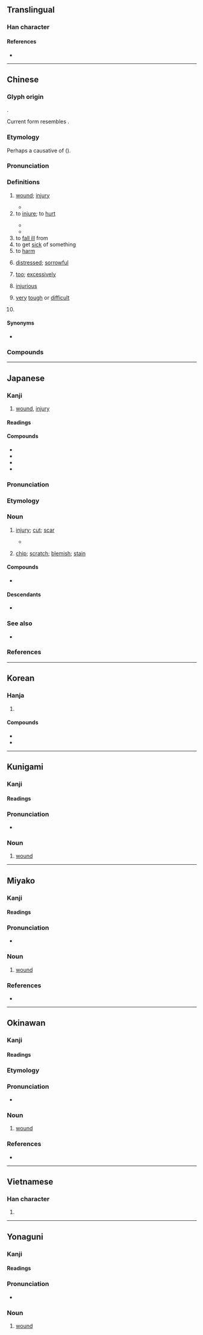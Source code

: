 {{also|伤}}
{{character info}}
==Translingual==

===Han character===
{{Han char|rn=9|rad=人|as=11|sn=13|four=28227|canj=OOAH|ids=⿰亻𬀷}}

====References====
* {{Han ref|kx=0115.010|dkj=01029|dj=0244.070|hdz=10211.090|uh=50B7|ud=20663|bh=B6CB|bd=46795}}

----

==Chinese==
{{zh-forms|s=伤}}

===Glyph origin===
{{Han etym}}
{{Han compound|人|𥏻|ls=psc|c1=s|c2=p}}.

Current form resembles {{Han compound|从|昜}}.

===Etymology===
Perhaps a causative of {{och-l|瘍|ulcers}} ({{zh-ref|Schuessler, 2007}}).

===Pronunciation===
{{zh-pron
|m=shāng
|c=soeng1
|c-t=siang1
|h=pfs=sông;gd=song1
|mb=sióng
|md=siŏng
|mn=xm,qz,jj,tw,pn,sg:siong/zz:siang/xm,qz,jj,tw:siuⁿ/zz:sioⁿ/pn:siauⁿ
|mn_note=siong/siang - literary; siuⁿ/sioⁿ - vernacular
Penang: siong (wound, injury); siauⁿ (too, excessively)
|mn-t=sion1/siên1
|mn-t_note=sion1 - Shantou; siên1 - Chaozhou
|w=1saan
|mc=y
|oc=y
|cat=n,v,a,mn:adv,pn
}}

===Definitions===
{{zh-hanzi}}

# [[wound]]; [[injury]]
#: {{zh-x|刀傷|knife wound}}
#* {{zh-x|跌{vang}倒{tó} 再 爬{pak} 起來　傷 會 復{fu̍k}原{ngiàn}|Getting up after falling down, '''wounds''' will recover|H|ref='''2014''', {{w2|zh|羅文裕 (歌手)|羅文裕}} (Wing Lo), [https://www.youtube.com/watch?v=RBjKlek3VyE {{lang|zh|演好自己}}]}}
# to [[injure]]; to [[hurt]]
#: {{zh-x|傷 感情|to hurt someone's feelings}}
#: {{zh-x|我 傷 了 腿。|I injured my leg.}}
#: {{zh-x|被 摩托車 撞 傷|to be knocked dow and injured by a motorcycle}}
#* {{zh-x|三 日 而 食，教民 無 以 死 傷 生。|After three days he may partake of food, for thus the people are taught that the living should not be '''injured''' on account of the dead.|ref=Xiaojing}}
#* {{zh-x|我 又 要 叫 你 和 女人 彼此 為{wéi} 仇；你 的 後裔 和 女人 的 後裔 也 彼此 為{wéi} 仇。女人 的 後裔 要 傷 你 的 頭；你 要 傷 他 的 腳跟。|And I will put enmity between thee and the woman, and between thy seed and her seed; it shall '''bruise''' thy head, and thou shalt '''bruise''' his heel.|ref={{w2|zh|新標點和合本}} ([[w:Chinese Union Version|Chinese Union Version with New Punctuation]]), {{lang|zh|創世記}} (Genesis) 3:15}}
# to [[fall ill]] from
# to get [[sick]] of something
# to [[harm]]
#: {{zh-x|無傷大雅|to not matter much; to do no harm}}
# [[distressed]]; [[sorrowful]]
#: {{zh-x|傷感|sentimental}}
#: {{zh-x|悲傷|sad' sorrowful}}
# {{lb|zh|Min Nan}} [[too]]; [[excessively]]
#: {{zh-x|傷{siuⁿ} 大|too big|MN}}
# {{lb|zh|Singapore|_|Hokkien|literal}} [[injurious]]
# {{lb|zh|Singapore|_|Hokkien|slang}} [[very]] [[tough]] or [[difficult]]
# {{surname|zh}}

====Synonyms====
* {{sense|too}}
{{zh-dial|太}}

===Compounds===
{{zh-der|傷亡|傷兵|傷害|傷心|傷悲|傷悼|傷惱筋|傷殘|傷殘人奧運會|傷熱|傷疤|傷病員|傷神|傷者|傷腦筋|傷財|傷風|割傷|傷化敗俗|傷藥|傷痕纍纍|傷感|刮傷|傷感情|傷食|七損八傷|中傷|傷酒|傷弓之鳥|哀而不傷|傷寒論|傷寒|傷損|不傷脾胃|傷亡枕藉|刀傷|傷單|傷害保險|心傷|傷時感事|不死即傷|兩敗俱傷|憂傷|傷懷|亂俗傷風|傷屈|惋傷|刺傷|悽傷|吃傷了|悲秋傷春|悲傷|怛傷|傷痕累累|傷和氣|不傷|傷痍|傷耗|傷痕|傷身|感傷|傷氣|傷口|傷痕文學|傷天害理|外傷|傷勢|傷科|悲傷感|何傷|傷人|傷患|傷害罪|對景傷情|五勞七傷|出口傷人|傷員|失飢傷飽|傷殘人|內傷|憂能傷人|傷逝|不傷天理|勞傷|傷號|傷痛|受傷|傷俘|傷風敗俗|哀傷|傷情|勞民傷財|努傷|創傷|凍傷|二度燒傷|傷筋動骨|傷生|傷心慘目|傷嗟|傷元氣|工傷|碰傷|扭傷|死傷相藉|視人如傷|敗俗傷風|敗俗傷化|視民如傷|殺傷力|物傷其類|殺傷|拉傷|擊傷|毀傷|睹物傷情|故自傷殘|損傷|視人畏傷|燒傷|穀賤傷農|歎傷|無傷大雅|打傷|操刀傷錦|暗箭傷人|砍傷|砸傷|破傷風|死傷|瘀傷|有傷風化|皮肉之傷|療傷|摔傷|探傷|睹景傷情|救死扶傷|灼傷|斑疹傷寒|死傷相枕|燙傷|敗化傷風|無傷|折傷|撞傷|毆傷|挫傷|擦傷|暗傷|重傷風|立雪神傷|遍體鱗傷|裹傷|觸物傷情|黯然神傷|重傷|言多傷行|鱗傷|負傷|腸傷寒|養虎傷身|輕傷|養傷|觸景傷懷|重傷罪|過失傷害|非死即傷|電傷|驗傷|運動傷害|迴腸傷氣|跌打損傷|自傷|誤傷|腦挫傷|觸目傷心|觸景傷情|螫傷|致命傷|傷本:siong-pún}}

{{zh-cat|Elementary}}

----

==Japanese==

===Kanji===
{{ja-kanji|grade=6|rs=人11}}

# [[wound]], [[injury]]

====Readings====
{{ja-readings
|goon=しょう<しやう
|kanon=しょう<しやう
|kun=きず-, いた-む, いた-める
}}

====Compounds====
* {{ja-r|傷%心|しょう%しん|[[broken]] [[heart]]}}
* {{ja-r|傷%害|しょう%がい|injury}}
* {{ja-r|損%傷|そん%しょう|injury}}
* {{ja-r|負%傷|ふ%しょう|[[wound]]}}

===Pronunciation===
{{ja-pron|y=k|きず|acc=0|acc_ref=SMK2}}

===Etymology===
{{ja-kanjitab|きず|yomi=k|alt=瑕,疵}}
{{rfe|ja}}

===Noun===
{{ja-noun|きず|キズ}}

# [[injury]]; [[cut]]; [[scar]]
#* {{quote-book|ja||date=Feb 3 2012||{{lang|ja|闇の隆盛}}|trans-title=Dark Ascension|publisher={{w|Wizards of the Coast}}|chapter={{ruby|{{lang|ja|[叫](さけ)び[霊](れい)}}}}|trans-chapter=Shriekgeist||}}
#*: {{ja-usex|肉%体の'''傷'''は容%易く癒える。精%神の'''傷'''は取り返しがつかない。|^にく%たい の '''きず''' は た%やすく いえる。^せい%しん の '''きず''' は とりかえし が つかない。|'''Wounds''' of the flesh are easy to heal. '''Wounds''' of the mind may never be undone.}}
# [[chip]]; [[scratch]]; [[blemish]]; [[stain]]
#: {{ja-usex|[[車]]の'''傷'''を[[消す]]|くるま の '''きず''' を けす|to remove a '''scratch''' on a car}}

====Compounds====
* {{ja-r|傷%口|きず%ぐち|[[open]] [[wound]]}}

====Descendants====
* {{desc|ko|기스}}

===See also===
* {{ja-r|怪%我|け%が}}

===References===
<references/>

----

==Korean==

===Hanja===
{{ko-hanja|hangeul=상|rv=sang|mr=sang}}

# {{rfdef|ko|sort=人11}}

====Compounds====
* {{ko-l|상처|傷處}}
* {{ko-l|부상|負傷}}

----

==Kunigami==

===Kanji===
{{head|xug|Han characters}}

====Readings====
{{ja-readings
|kun=[[きじー]] (khijī)
}}

===Pronunciation===
* {{IPA|xug|/kʰid͡ʑiː/|sort=きじー}}

===Noun===
{{head|xug|noun|hiragana|きじー|rōmaji|khijī|sort=きじー}}

# [[wound]]

----

==Miyako==

===Kanji===
{{head|mvi|Han characters}}

====Readings====
{{ja-readings
|kun=[[きず]] (kizu)
}}

===Pronunciation===
* {{IPA|mvi|/kizz̩/|sort=きず}}

===Noun===
{{head|mvi|noun|hiragana|きず|rōmaji|kizu|sort=きず}}

# [[wound]]

===References===
* {{R:Miyako Dialect Dictionary|キズ|11387}}

----

==Okinawan==

===Kanji===
{{ryu-kanji|rs=人11}}

====Readings====
{{ryu-readings
|kun=きじ-
}}

===Etymology===
{{ryu-kanjitab|きじ|yomi=k}}

===Pronunciation===
* {{IPA|ryu|/kid͡ʑi/|sort=きじ}}

===Noun===
{{ryu-noun|きじ}}

# [[wound]]

===References===
* {{R:Shuri-Naha Dialect Dictionary|キジ|10898}}

----

==Vietnamese==

===Han character===
{{vi-readings|reading=thương|rs=人11}}

# {{rfdef|vi|sort=人11}}

----

==Yonaguni==

===Kanji===
{{head|yoi|Han characters}}

====Readings====
{{ja-readings
|kun=[[きでぃ]] (kidi)
}}

===Pronunciation===
* {{IPA|yoi|/kidi/|sort=きでぃ}}

===Noun===
{{head|yoi|noun|hiragana|きでぃ|rōmaji|kidi|sort=きでぃ}}

# [[wound]]